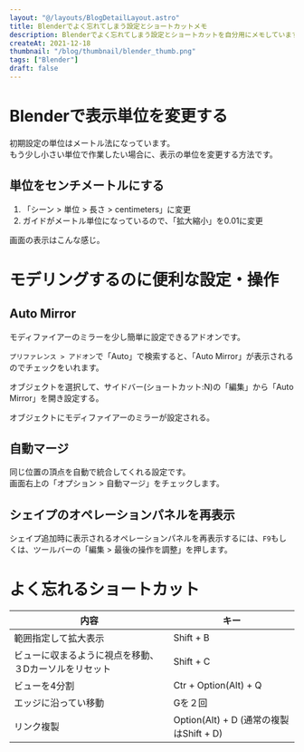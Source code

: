 ```yaml
---
layout: "@/layouts/BlogDetailLayout.astro"
title: Blenderでよく忘れてしまう設定とショートカットメモ
description: Blenderでよく忘れてしまう設定とショートカットを自分用にメモしています。
createAt: 2021-12-18
thumbnail: "/blog/thumbnail/blender_thumb.png"
tags: ["Blender"]
draft: false
---
```



# Blenderで表示単位を変更する

初期設定の単位はメートル法になっています。  
もう少し小さい単位で作業したい場合に、表示の単位を変更する方法です。

## 単位をセンチメートルにする

1. 「シーン > 単位 > 長さ > centimeters」に変更
2. ガイドがメートル単位になっているので、「拡大縮小」を0.01に変更
   <CommonImg src="/blog/20211218/01.png" alt="単位変更" client:only="react" />

画面の表示はこんな感じ。

<CommonImg src="/blog/20211218/02.png" alt="単位変更" client:only="react" />

# モデリングするのに便利な設定・操作

## Auto Mirror

モディファイアーのミラーを少し簡単に設定できるアドオンです。

`プリファレンス > アドオン`で「Auto」で検索すると、「Auto Mirror」が表示されるのでチェックをいれます。

<CommonImg src="/blog/20211218/03.png" alt="Auto Mirror" client:only="react" />

オブジェクトを選択して、サイドバー(ショートカット:N)の「編集」から「Auto Mirror」を開き設定する。

<CommonImg src="/blog/20211218/04.png" alt="Auto Mirror" client:only="react" />

オブジェクトにモディファイアーのミラーが設定される。

<CommonImg src="/blog/20211218/05.png" alt="Auto Mirror" client:only="react" />

## 自動マージ

同じ位置の頂点を自動で統合してくれる設定です。  
画面右上の「オプション > 自動マージ」をチェックします。

<CommonImg src="/blog/20211218/06.png" alt="自動マージ" client:only="react" />

## シェイプのオペレーションパネルを再表示

シェイプ追加時に表示されるオペレーションパネルを再表示するには、`F9`もしくは、ツールバーの「編集 > 最後の操作を調整」を押します。

# よく忘れるショートカット

| 内容                                                  | キー                                    |
| ----------------------------------------------------- | --------------------------------------- |
| 範囲指定して拡大表示                                  | Shift + B                               |
| ビューに収まるように視点を移動、３Dカーソルをリセット | Shift + C                               |
| ビューを4分割                                         | Ctr + Option(Alt) + Q                   |
| エッジに沿ってい移動                                  | Gを２回                                 |
| リンク複製                                            | Option(Alt) + D (通常の複製はShift + D) |
